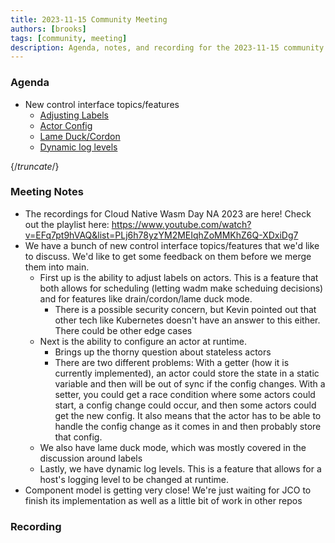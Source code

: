 ```yaml
---
title: 2023-11-15 Community Meeting
authors: [brooks]
tags: [community, meeting]
description: Agenda, notes, and recording for the 2023-11-15 community meeting
---
```



### Agenda

- New control interface topics/features
  - [Adjusting Labels](https://github.com/wasmCloud/wasmCloud/pull/780)
  - [Actor Config](https://github.com/wasmCloud/wasmCloud/pull/990)
  - [Lame Duck/Cordon](https://github.com/wasmCloud/wasmCloud/issues/693)
  - [Dynamic log levels](https://github.com/wasmCloud/wasmCloud/issues/998)

{/*truncate*/}

### Meeting Notes

- The recordings for Cloud Native Wasm Day NA 2023 are here! Check out the playlist here:
  <https://www.youtube.com/watch?v=EFq7pt9hVAQ&list=PLj6h78yzYM2MEIqhZoMMKhZ6Q-XDxiDg7>
- We have a bunch of new control interface topics/features that we'd like to discuss. We'd like to
  get some feedback on them before we merge them into main.
  - First up is the ability to adjust labels on actors. This is a feature that both allows for
    scheduling (letting wadm make scheduing decisions) and for features like drain/cordon/lame duck
    mode.
    - There is a possible security concern, but Kevin pointed out that other tech like Kubernetes
      doesn't have an answer to this either. There could be other edge cases
  - Next is the ability to configure an actor at runtime.
    - Brings up the thorny question about stateless actors
    - There are two different problems: With a getter (how it is currently implemented), an actor
      could store the state in a static variable and then will be out of sync if the config changes.
      With a setter, you could get a race condition where some actors could start, a config change
      could occur, and then some actors could get the new config. It also means that the actor has
      to be able to handle the config change as it comes in and then probably store that config.
  - We also have lame duck mode, which was mostly covered in the discussion around labels
  - Lastly, we have dynamic log levels. This is a feature that allows for a host's logging level to
    be changed at runtime.
- Component model is getting very close! We're just waiting for JCO to finish its implementation as
  well as a little bit of work in other repos

### Recording

<ReactPlayer url='https://www.youtube.com/watch?v=mJ_tL4o-cCI' controls />
